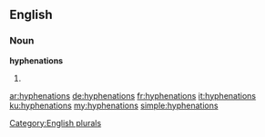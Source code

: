 ==English==

===Noun===
'''hyphenations'''

# {{plural of|hyphenation}}

[[Category:English plurals]]

[[ar:hyphenations]]
[[de:hyphenations]]
[[fr:hyphenations]]
[[it:hyphenations]]
[[ku:hyphenations]]
[[my:hyphenations]]
[[simple:hyphenations]]
